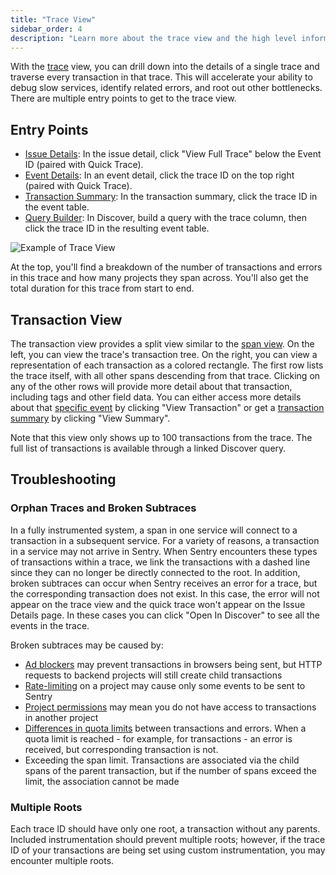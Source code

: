 ```yaml
---
title: "Trace View"
sidebar_order: 4
description: "Learn more about the trace view and the high level information you can view for a Trace."
---
```


With the [trace](/product/performance/distributed-tracing) view, you can drill down into the details of a single trace and traverse every transaction in that trace. This will accelerate your ability to debug slow services, identify related errors, and root out other bottlenecks. There are multiple entry points to get to the trace view.

## Entry Points
- [Issue Details](/product/issues/issue-details/): In the issue detail, click "View Full Trace" below the Event ID (paired with Quick Trace).
- [Event Details](/product/performance/event-detail/): In an event detail, click the trace ID on the top right (paired with Quick Trace).
- [Transaction Summary](/product/performance/transaction-summary/): In the transaction summary, click the trace ID in the event table.
- [Query Builder](/product/discover-queries/query-builder/): In Discover, build a query with the trace column, then click the trace ID in the resulting event table.

![Example of Trace View](./trace-view.png)

At the top, you'll find a breakdown of the number of transactions and errors in this trace and how many projects they span across. You'll also get the total duration for this trace from start to end.

## Transaction View

The transaction view provides a split view similar to the [span view](/product/performance/event-detail/#span-view). On the left, you can view the trace's transaction tree. On the right, you can view a representation of each transaction as a colored rectangle. The first row lists the trace itself, with all other spans descending from that trace. Clicking on any of the other rows will provide more detail about that transaction, including tags and other field data. You can either access more details about that [specific event](/product/performance/event-detail/) by clicking "View Transaction" or get a [transaction summary](/product/performance/transaction-summary/) by clicking "View Summary".

<Alert>
  Note that this view only shows up to 100 transactions from the trace. The full list of transactions is available through a linked Discover query.
</Alert>

## Troubleshooting

### Orphan Traces and Broken Subtraces
In a fully instrumented system, a span in one service will connect to a transaction in a subsequent service. For a variety of reasons, a transaction in a service may not arrive in Sentry. When Sentry encounters these types of transactions within a trace, we link the transactions with a dashed line since they can no longer be directly connected to the root.
In addition, broken subtraces can occur when Sentry receives an error for a trace, but the corresponding transaction does not exist. In this case, the error will not appear on the trace view and the quick trace won't appear on the Issue Details page. In these cases you can click "Open In Discover" to see all the events in the trace.

Broken subtraces may be caused by:
- [Ad blockers](/platforms/javascript/troubleshooting/#dealing-with-ad-blockers) may prevent transactions in browsers being sent, but HTTP requests to backend projects will still create child transactions
- [Rate-limiting](/product/accounts/quotas/#limiting-events) on a project may cause only some events to be sent to Sentry
- [Project permissions](/product/accounts/membership/#restricting-access) may mean you do not have access to transactions in another project
- [Differences in quota limits](/product/accounts/quotas/) between transactions and errors. When a quota limit is reached - for example, for transactions - an error is received, but corresponding transaction is not.
- Exceeding the span limit. Transactions are associated via the child spans of the parent transaction, but if the number of spans exceed the limit, the association cannot be made

### Multiple Roots

Each trace ID should have only one root, a transaction without any parents. Included instrumentation should prevent multiple roots; however, if the trace ID of your transactions are being set using custom instrumentation, you may encounter multiple roots.
